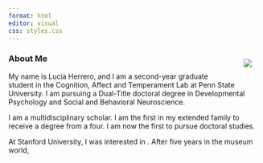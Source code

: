 ```yaml
---
format: html
editor: visual
css: styles.css
---
```


![](img/momo.jpg){style="float: right; top: 0px; padding: 20px" fig-align="right"}

### About Me 

My name is Lucia Herrero, and I am a second-year graduate student in the Cognition, Affect and Temperament Lab at Penn State University. I am pursuing a Dual-Title doctoral degree in Developmental Psychology and Social and Behavioral Neuroscience.



I am a multidisciplinary scholar. 
I am the first in my extended family to receive a degree from a four. I am now the first to pursue doctoral studies. 


At Stanford University, I was interested in . After five years in the museum world, 





